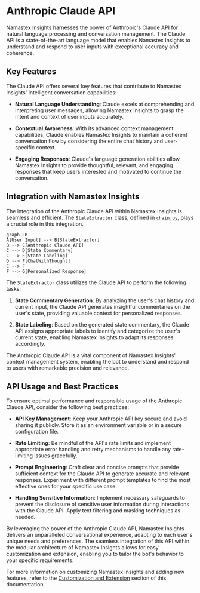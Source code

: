 
# Anthropic Claude API

Namastex Insights harnesses the power of Anthropic's Claude API for natural language processing and conversation management. The Claude API is a state-of-the-art language model that enables Namastex Insights to understand and respond to user inputs with exceptional accuracy and coherence.

## Key Features

The Claude API offers several key features that contribute to Namastex Insights' intelligent conversation capabilities:

- **Natural Language Understanding**: Claude excels at comprehending and interpreting user messages, allowing Namastex Insights to grasp the intent and context of user inputs accurately.

- **Contextual Awareness**: With its advanced context management capabilities, Claude enables Namastex Insights to maintain a coherent conversation flow by considering the entire chat history and user-specific context.

- **Engaging Responses**: Claude's language generation abilities allow Namastex Insights to provide thoughtful, relevant, and engaging responses that keep users interested and motivated to continue the conversation.

## Integration with Namastex Insights

The integration of the Anthropic Claude API within Namastex Insights is seamless and efficient. The `StateExtractor` class, defined in [`chain.py`](/customization-and-extension/modular-architecture), plays a crucial role in this integration.

```mermaid
graph LR
A[User Input] --> B[StateExtractor]
B --> C[Anthropic Claude API]
C --> D[State Commentary]
C --> E[State Labeling]
D --> F[ChatWithThought]
E --> F
F --> G[Personalized Response]
```

The `StateExtractor` class utilizes the Claude API to perform the following tasks:

1. **State Commentary Generation**: By analyzing the user's chat history and current input, the Claude API generates insightful commentaries on the user's state, providing valuable context for personalized responses.

2. **State Labeling**: Based on the generated state commentary, the Claude API assigns appropriate labels to identify and categorize the user's current state, enabling Namastex Insights to adapt its responses accordingly.

<Callout type="info">
The Anthropic Claude API is a vital component of Namastex Insights' context management system, enabling the bot to understand and respond to users with remarkable precision and relevance.
</Callout>

## API Usage and Best Practices

To ensure optimal performance and responsible usage of the Anthropic Claude API, consider the following best practices:

- **API Key Management**: Keep your Anthropic API key secure and avoid sharing it publicly. Store it as an environment variable or in a secure configuration file.

- **Rate Limiting**: Be mindful of the API's rate limits and implement appropriate error handling and retry mechanisms to handle any rate-limiting issues gracefully.

- **Prompt Engineering**: Craft clear and concise prompts that provide sufficient context for the Claude API to generate accurate and relevant responses. Experiment with different prompt templates to find the most effective ones for your specific use case.

- **Handling Sensitive Information**: Implement necessary safeguards to prevent the disclosure of sensitive user information during interactions with the Claude API. Apply text filtering and masking techniques as needed.

By leveraging the power of the Anthropic Claude API, Namastex Insights delivers an unparalleled conversational experience, adapting to each user's unique needs and preferences. The seamless integration of this API within the modular architecture of Namastex Insights allows for easy customization and extension, enabling you to tailor the bot's behavior to your specific requirements.

For more information on customizing Namastex Insights and adding new features, refer to the [Customization and Extension](/customization-and-extension) section of this documentation.